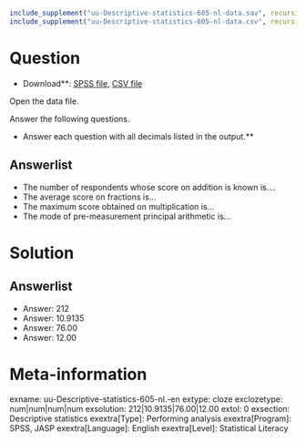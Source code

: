 ```r
include_supplement("uu-Descriptive-statistics-605-nl-data.sav", recursive = TRUE)
include_supplement("uu-Descriptive-statistics-605-nl-data.csv", recursive = TRUE)
```

Question
========

* Download**: [SPSS file](uu-Descriptive-statistics-605-nl-data.sav), [CSV file](uu-Descriptive-statistics-605-nl-data.csv)

Open the data file.

Answer the following questions.

* Answer each question with all decimals listed in the output.**

Answerlist
----------
* The number of respondents whose score on addition is known is....
* The average score on fractions is...
* The maximum score obtained on multiplication is...
* The mode of pre-measurement principal arithmetic is...

Solution
========

Answerlist
----------
* Answer: 212
* Answer: 10.9135
* Answer: 76.00
* Answer: 12.00

Meta-information
================
exname: uu-Descriptive-statistics-605-nl.-en
extype: cloze
exclozetype: num|num|num|num
exsolution: 212|10.9135|76.00|12.00
extol: 0
exsection: Descriptive statistics
exextra[Type]: Performing analysis
exextra[Program]: SPSS, JASP
exextra[Language]: English
exextra[Level]: Statistical Literacy
